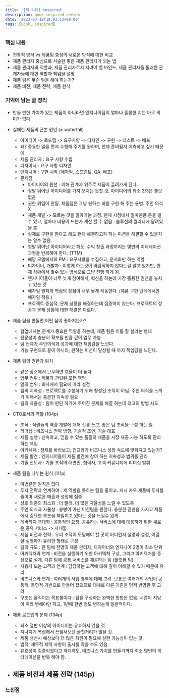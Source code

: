 ```yaml
---
title: '[책 리뷰] inspired'
description: book inspired review
date: '2023-03-18T18:03:13+09:00'
tags: [Book, Inspired]
---
```


### 핵심 내용
- 전통적 방식 vs 제품팀 중심의 새로운 방식에 대한 비교
- 제품 관리자 중심으로 서술한 좋은 제품 관리자가 되는 법
- 제품 관리자의 역할과, 제품 관리자로서 지녀야 할 마인드, 제품 관리자를 둘러싼 관계자들에 대한 역할과 책임을 설명
- 제품 팀은 무슨 일을 해야 하는가?
- 제품 비전, 제품 전략, 제품 원칙


### 기억에 남는 글 정리
- 만들 만한 가치가 있는 제품이 아니라면 엔지니어팀이 얼마나 훌륭한 지는 아무 의미가 없다.
- 실패한 제품의 근본 원인 (= waterfall)
    - 아이디어 -> 로드맵 -> 요구사항 -> 디자인 -> 구현 -> 테스트 -> 배포
    - 왜? 중요한 일을 먼저 수행해 주기를 원하며, 언제 준비될지 예측하고 싶기 때문에.
    - 제품 관리자 : 요구 사항 수립
    - 디자이너 : 요구 사항 디자인
    - 엔지니어 : 구현 시작 (애자일, 스프린트, QA, 배포)
    - 문제점
        - 아이디어의 원천 : 이해 관계자 위주로 제품이 끌려가게 된다.
        - 정말 뛰어난 아이디어를 가져 오지는 못할 것, 아이디어의 최소 2/3은 쓸모 없음
        - 권한 위임이 안됨. 제품팀은 그냥 원하는 바를 구현 해 주는 용병. 주인 의식 X
        - 제품 개발 -> 모르는 것을 알아가는 과정. 현재 시점에서 얼마만큼 돈을 벌수 있고, 얼마나 비용이 드는가 계산 할 수 없음 : 솔루션의 퀄리티에 달려있을 뿐.
        - 실제로 구현을 한다고 해도 현재 해결하고자 하는 미션을 해결할 수 있을지는 알수 없음.
        - 정말 뛰어난 아이디어라고 해도, 수익 창출 과정까지는 몇번의 이터레이션 과정을 반복해야 한다. (TTM)
        - 해당 모델에서의 PM : 요구사항을 수집하고, 문서화만 하는 역할
        - 디자이너, 개발자 : 이렇게 하는것이 바람직하지 않다는걸 알고 있지만, 현재 상황에서 할수 있는 방식으로 그냥 진행 하게 됨.
        - 엔지니어들이 너무 늦게 참여해서, 혁신을 하는데 가장 훌륭한 원천을 놓치고 있는 것
        - 애자일 원칙과 핵심의 장점이 너무 늦게 작동한다. (제품 구현 단계에서만 애자일 적용.)
        - 프로젝트 중심적, 문제 상황을 해결하는데 집중하지 않는다. 프로젝트의 성공과 문제 상황에 대한 해결은 다르다.
- 제품 팀을 만들면 어떤 점이 좋아지는가?
    - 협업에서는 관계가 중요한 역할을 하는데, 제품 팀은 이를 잘 살리는 형태
    - 전문성이 충분히 확보될 만큼 깊이 업무 가능
    - 팀 전체가 주인의식과 성과에 대한 책임감을 느낀다.
    - 기능 구현으로 끝이 아니라, 원하는 미션이 달성될 때 까지 책임감을 느낀다.
- 제품 팀의 권한과 위치
    - 같은 장소에서 근무하면 효율이 더 높다.
    - 업무 범위 : 제품과 관련된 모든 책임
    - 일의 범위 : 회사에서 필요에 따라 설정
    - 팀의 지속성 : 프로젝트를 수행하기 위해 형성된 조직이 아님. 주인 의식을 느끼기 위해서는 충분한 지속성 필요
    - 팀의 자율성 : 팀이 판단 하기에 주어진 문제를 해결 하는데 최고의 방법 시도


- CTO로서의 역할 (104p)
    - 조직 : 직원들의 역량 개발에 대해 신경 쓰고, 좋은 팀 조직을 구성 하는 일
    - 리더십 : 비즈니스 전략 방향, 기술적 조언, 기술 대표
    - 제품 실행 : 신속하고, 믿을 수 있는 품질의 제품을 시장 제공 가능 하도록 관리 하는 책임
    - 아키텍쳐 : 전체를 바라보고, 인프라가 비즈니스 성장 속도에 맞춰지고 있는가?
    - 제품 발견 : 엔지니어들이 제품 발견에 참여 하는 지속성과 범위를 관리
    - 기술 전도사 : 기술 조직의 대변인, 협력사, 고객 커뮤니티에 리더십 발휘

- 제품 팀을 나누는 원칙 (111p)
    - 마법같은 원칙은 없다
    - 투자 전략과 연계하여 : 제 역할을 못하는 팀을 줄이고. 캐시 카우 제품에 투자를 줄이며 새로운 매출과 성장에 집중
    - 상호 의존의 최소화 : 더 빨리, 더 많은 자율성을 느낄 수 있도록
    - 주인 의식과 자율성 : 용병이 아닌 미션팀을 원한다. 충분한 권한을 가지고 제품에서 중요한 부분을 책임지고 있다는 것을 느낄수 있게.
    - 레버리지 극대화 : 공통적인 요청, 공유하는 서비스에 대해 대응하기 위한 새로운 공유 서비스 -> 사내툴
    - 제품 비전과 전략 : 우리 조직이 도달해야 할 곳이 어디인지 설명과 설정, 이걸 잘 실행하기 유리한 형태로 구성
    - 팀의 규모 : 한 팀에 한명의 제품 관리자, 디자이너와 엔지니어 2명이 최소 단위
    - 아키텍쳐와 연계 : 비전을 실행하기 위한 아키텍쳐 구상, 그리고 아키텍쳐를 중심으로 설계. 다른 팀에 공통 서비스를 제공하는 팀 (플랫폼 팀)
    - 사용자 또는 고객과 연계 : 담당하는 고객에 대해 깊이 이해할 수 있기 때문에 유리.
    - 비즈니스와 연계 : 여러개의 사업 영역에 대해 고려. 보통은 여러개의 사업이 공통적, 통합적 기반으로 만들어 졌으므로 대체로 다른 기준을 먼저 반영한 후 고려
    - 구조는 움직이는 목표물이다 : 팀을 구성하는 완벽한 방법은 없음. 시간이 지남이 따라 변해야만 하고, 1년에 한번 정도 변하는게 일반적이다.

- 제품 로드맵의 문제 (134p)
    - 최소 절반 이상의 아이디어는 유효하지 않을 것.
    - 지나치게 복잡해서 쓰임새보단 골칫거리가 많을 것.
    - 제품 생산시 예상보다 더 많은 자원이 필요해 실현 가능성이 없는 것.
    - 법적, 재무적 제약 사항이 출시를 막을 수도 있음.
    - 유효성이 검증되었다고 하더라도, 비즈니스 가치를 만들기까지 최소 몇번의 이터레이션을 반복 해야 함.


- 제품 비전과 제품 전략 (145p)
    -

### 느낀점

